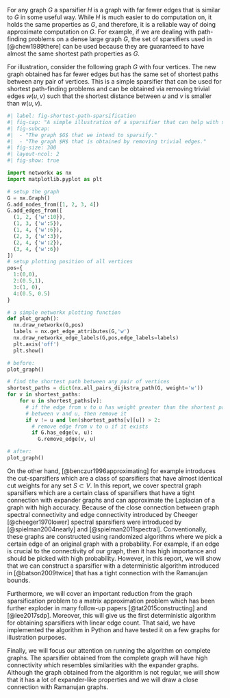 
For any graph $G$ a sparsifier $H$ is a graph with far fewer edges that is similar to $G$ in some useful way. While $H$ is much easier to do computation on, it holds the same properties as $G$, and therefore, it is a reliable way of doing approximate computation on $G$. For example, if we are dealing with path-finding problems on a dense large graph $G$, the set of sparsifiers used in [@chew1989there] can be used because they are guaranteed to have almost the same shortest path properties as $G$.

For illustration, consider the following graph $G$ with four vertices. The new graph obtained has far fewer edges but has the same set of shortest paths between any pair of vertices. This is a simple sparsifier that can be used for shortest path-finding problems and can be obtained via removing trivial edges $w(u,v)$ such that the shortest distance between $u$ and $v$ is smaller than $w(u,v)$.

```python
#| label: fig-shortest-path-sparsification
#| fig-cap: "A simple illustration of a sparsifier that can help with shortest path problems."
#| fig-subcap: 
#|  - "The graph $G$ that we intend to sparsify."
#|  - "The graph $H$ that is obtained by removing trivial edges."
#| fig-size: 300
#| layout-ncol: 2
#| fig-show: true

import networkx as nx
import matplotlib.pyplot as plt

# setup the graph
G = nx.Graph()
G.add_nodes_from([1, 2, 3, 4])
G.add_edges_from([
  (1, 2, {'w':10}),
  (1, 3, {'w':5}),
  (1, 4, {'w':6}), 
  (2, 3, {'w':3}), 
  (2, 4, {'w':2}), 
  (3, 4, {'w':6})
])
# setup plotting position of all vertices
pos={
  1:(0,0),
  2:(0.5,1),
  3:(1, 0),
  4:(0.5, 0.5)
}

# a simple networkx plotting function
def plot_graph():
  nx.draw_networkx(G,pos)
  labels = nx.get_edge_attributes(G,'w')
  nx.draw_networkx_edge_labels(G,pos,edge_labels=labels)
  plt.axis('off')
  plt.show()

# before:
plot_graph()

# find the shortest path between any pair of vertices
shortest_paths = dict(nx.all_pairs_dijkstra_path(G, weight='w'))
for v in shortest_paths:
    for u in shortest_paths[v]:
      # if the edge from v to u has weight greater than the shortest path
      # between v and u, then remove it
      if v != u and len(shortest_paths[v][u]) > 2:
        # remove edge from v to u if it exists
        if G.has_edge(v, u):
          G.remove_edge(v, u)

# after:
plot_graph()

```

On the other hand, [@benczur1996approximating] for example introduces the cut-sparsifiers which are a class of sparsifiers that have almost identical cut weights for any set $S \subset V$.
In this report, we cover spectral graph sparsifiers which are a certain class of sparsifiers that have a tight connection with expander graphs and can approximate the Laplacian of a graph with high accuracy. Because of the close connection between graph spectral connectivity and edge connectivity introduced by Cheeger [@cheeger1970lower] spectral sparsifiers were introduced by [@spielman2004nearly] and  [@spielman2011spectral]. Conventionally, these graphs are constructed using randomized algorithms where we pick a certain edge of an original graph with a probability. For example, if an edge is crucial to the connectivity of our graph, then it has high importance and should be picked with high probability. However, in this report, we will show that we can construct a sparsifier with a deterministic algorithm introduced in [@batson2009twice] that has a tight connection with the Ramanujan bounds.

Furthermore, we will cover an important reduction from the graph sparsification problem to a matrix approximation problem which has been further exploder in many follow-up papers [@tat2015constructing] and [@lee2017sdp]. Moreover, this will give us the first deterministic algorithm for obtaining sparsifiers with linear edge count. That said, we have implemented the algorithm in Python and have tested it on a few graphs for illustration purposes. 

Finally, we will focus our attention on running the algorithm on complete graphs. The sparsifier obtained from the complete graph will have high connectivity which resembles similarities with the expander graphs. Although the graph obtained from the algorithm is not regular, we will show that it has a lot of expander-like properties and we will draw a close connection with Ramanujan graphs.
